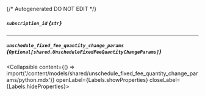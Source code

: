 {/* Autogenerated DO NOT EDIT  */}

##### `subscription_id` *{`str`}*

---
##### `unschedule_fixed_fee_quantity_change_params` *{`Optional[shared.UnscheduleFixedFeeQuantityChangeParams]`}*
<Collapsible content={() => import('/content/models/shared/unschedule_fixed_fee_quantity_change_params/python.mdx')} openLabel={Labels.showProperties} closeLabel={Labels.hideProperties}>
</Collapsible>


